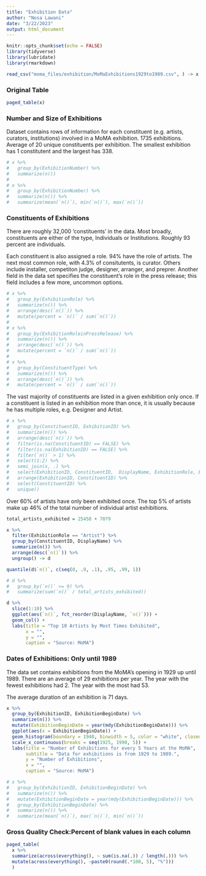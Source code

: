 ```yaml
---
title: "Exhibition Data"
author: "Nosa Lawani"
date: "3/22/2023"
output: html_document
---
```


```r
knitr::opts_chunk$set(echo = FALSE)
library(tidyverse)
library(lubridate)
library(rmarkdown)
```

```r
read_csv("moma_files/exhibition/MoMaExhibitions1929to1989.csv", ) -> x 
```

### Original Table
```r
paged_table(x)
```

### Number and Size of Exhibitions

Dataset contains rows of information for each constituent (e.g. artists, curators, institutions) involved in a MoMA exhibition.
1735 exhibitions. 
Average of 20 unique constituents per exhibition. The smallest exhibition has 1 constitutent and the largest has 338. 

```r
# x %>% 
#   group_by(ExhibitionNumber) %>% 
#   summarize(n())
# 
# x %>% 
#   group_by(ExhibitionNumber) %>% 
#   summarize(n()) %>% 
#   summarize(mean(`n()`), min(`n()`), max(`n()`))
```

### Constituents of Exhibitions

There are roughly 32,000 'constituents' in the data. Most broadly, constituents are either 
of the type, Individuals or Institutions. Roughly 93 percent are individuals. 

Each constituent is also assigned a role. 94% have the role of artists. 
The next most common role, with 4.3% of consitutents, is curator. Others include 
installer, competiton judge, designer, arranger, and preprer. Another field in the 
data set specifies the constituent's role in the press release; this field 
includes a few more, uncommon options.  

```r
# x %>% 
#   group_by(ExhibitionRole) %>% 
#   summarize(n()) %>% 
#   arrange(desc(`n()`)) %>% 
#   mutate(percent = `n()` / sum(`n()`))
# 
# x %>% 
#   group_by(ExhibitionRoleinPressRelease) %>% 
#   summarize(n()) %>% 
#   arrange(desc(`n()`)) %>% 
#   mutate(percent = `n()` / sum(`n()`))
# 
# x %>% 
#   group_by(ConstituentType) %>% 
#   summarize(n()) %>% 
#   arrange(desc(`n()`)) %>% 
#   mutate(percent = `n()` / sum(`n()`))
```

The vast majority of constituents are listed in a given exhibition only once. If a constituent
is listed in an exhibition more than once, it is usually because he has multiple 
roles, e.g. Designer and Artist. 

```r
# x %>% 
#   group_by(ConstituentID, ExhibitionID) %>% 
#   summarize(n()) %>% 
#   arrange(desc(`n()`)) %>% 
#   filter(is.na(ConstituentID) == FALSE) %>% 
#   filter(is.na(ExhibitionID) == FALSE) %>% 
#   filter(`n()` > 1) %>% 
#   select(1:2) %>% 
#   semi_join(x, .) %>% 
#   select(ExhibitionID, ConstituentID,  DisplayName, ExhibitionRole, ExhibitionRoleinPressRelease, ExhibitionTitle, ExhibitionBeginDate, ExhibitionEndDate, ConstituentType, ConstituentBeginDate, ConstituentEndDate) %>% 
#   arrange(ExhibitionID, ConstituentID) %>% 
#   select(ConstituentID) %>% 
#   unique()
```

Over 60% of artists have only been exhibited once.
The top 5% of artists make up 46% of the total number of individual artist exhibitions.

```r
total_artists_exhibited = 25458 + 7079

x %>% 
  filter(ExhibitionRole == "Artist") %>% 
  group_by(ConstituentID, DisplayName) %>% 
  summarize(n()) %>% 
  arrange(desc(`n()`)) %>% 
  ungroup() -> d

quantile(d$`n()`, c(seq(0, .9, .1), .95, .99, 1))

# d %>% 
#   group_by(`n()` >= 9) %>% 
#   summarize(sum(`n()` / total_artists_exhibited))
``` 

```r
d %>% 
  slice(1:10) %>% 
  ggplot(aes(`n()`, fct_reorder(DisplayName, `n()`))) +
  geom_col() +
  labs(title = "Top 10 Artists by Most Times Exhibited", 
       x = "", 
       y = "", 
       caption = "Source: MoMA")
```

### Dates of Exhibitions: Only until 1989

The data set contains exhibitions from the MoMA's opening in 1929 up until 1989. 
There are an average of 29 exhibitions per year. 
The year with the fewest exhibitions had 2. The year with the most had 53. 

The average duration of an exhibition is 71 days. 

```r
x %>% 
  group_by(ExhibitionID, ExhibitionBeginDate) %>% 
  summarize(n()) %>% 
  mutate(ExhibitionBeginDate = year(mdy(ExhibitionBeginDate))) %>% 
  ggplot(aes(x = ExhibitionBeginDate)) +
  geom_histogram(boundary = 1940, binwidth = 5, color = "white", closed = "right")  +
  scale_x_continuous(breaks = seq(1925, 1990, 5)) +
  labs(title = "Number of Exhibitions for every 5 Years at the MoMA", 
       subtitle = "Data for exhibitions is from 1929 to 1989.", 
       y = "Number of Exhibitions", 
       x = "",
       caption = "Source: MoMA")

# x %>% 
#   group_by(ExhibitionID, ExhibitionBeginDate) %>% 
#   summarize(n()) %>% 
#   mutate(ExhibitionBeginDate = year(mdy(ExhibitionBeginDate))) %>% 
#   group_by(ExhibitionBeginDate) %>% 
#   summarize(n()) %>% 
#   summarize(mean(`n()`), max(`n()`), min(`n()`))
```

### Gross Quality Check:Percent of blank values in each column
```r
paged_table(
  x %>% 
  summarize(across(everything(), ~ sum(is.na(.)) / length(.))) %>% 
  mutate(across(everything(), ~paste0(round(.*100, 5), "%")))
  )
```


